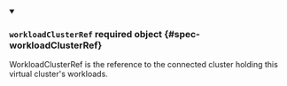 


<details className="config-field" data-expandable="true" open>
<summary>

### `workloadClusterRef` <span className="config-field-required" data-required="false">required</span> <span className="config-field-type">object</span> <span className="config-field-default"></span> <span className="config-field-enum"></span> {#spec-workloadClusterRef}

WorkloadClusterRef is the reference to the connected cluster holding
this virtual cluster's workloads.

</summary>

<PartialWorkloadClusterRefreference />


</details>
